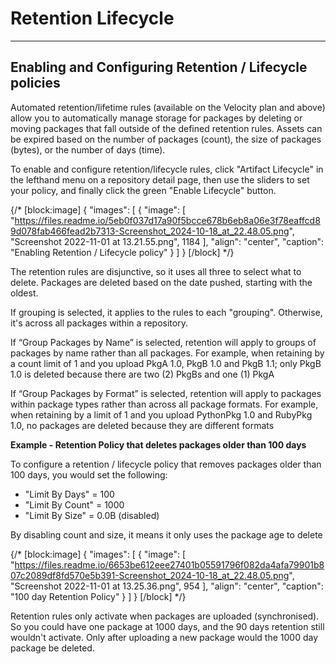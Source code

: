 
# Retention Lifecycle

---
## Enabling and Configuring Retention / Lifecycle policies

Automated retention/lifetime rules (available on the Velocity plan and above) allow you to automatically manage storage for packages by deleting or moving packages that fall outside of the defined retention rules. Assets can be expired based on the number of packages (count), the size of packages (bytes), or the number of days (time).

To enable and configure retention/lifecycle rules, click "Artifact Lifecycle" in the lefthand menu on a repository detail page, then use the sliders to set your policy, and finally click the green "Enable Lifecycle" button. 

<BlockImage src={img5eb0f037d17a90f5bcce678b6eb8a06e3f78eaffcd89d078fab466fead2b7313_Screenshot_2024_10_18_at_22_48_05} alt="Enabling Retention / Lifecycle policy"></BlockImage>

{/* [block:image]
{
  "images": [
    {
      "image": [
        "https://files.readme.io/5eb0f037d17a90f5bcce678b6eb8a06e3f78eaffcd89d078fab466fead2b7313-Screenshot_2024-10-18_at_22.48.05.png",
        "Screenshot 2022-11-01 at 13.21.55.png",
        1184
      ],
      "align": "center",
      "caption": "Enabling Retention / Lifecycle policy"
    }
  ]
}
[/block] */}


The retention rules are disjunctive, so it uses all three to select what to delete.  Packages are deleted based on the date pushed, starting with the oldest. 

If grouping is selected, it applies to the rules to each "grouping". Otherwise, it's across all packages within a repository.

If “Group Packages by Name” is selected, retention will apply to groups of packages by name rather than all packages. For example, when retaining by a count limit of 1 and you upload PkgA 1.0, PkgB 1.0 and PkgB 1.1; only PkgB 1.0 is deleted because there are two (2) PkgBs and one (1) PkgA

If “Group Packages by Format” is selected, retention will apply to packages within package types rather than across all package formats. For example, when retaining by a limit of 1 and you upload PythonPkg 1.0 and RubyPkg 1.0, no packages are deleted because they are different formats

**Example - Retention Policy that deletes packages older than 100 days** 

To configure a retention / lifecycle policy that removes packages older than 100 days, you would set the following: 

- "Limit By Days" = 100
- "Limit By Count" = 1000 
- "Limit By Size" = 0.0B (disabled)

By disabling count and size, it means it only uses the package age to delete

<BlockImage src={img6653be612eee27401b05591796f082da4afa79901b807c2089df8fd570e5b391_Screenshot_2024_10_18_at_22_48_05} alt="100 day Retention Policy"></BlockImage>

{/* [block:image]
{
  "images": [
    {
      "image": [
        "https://files.readme.io/6653be612eee27401b05591796f082da4afa79901b807c2089df8fd570e5b391-Screenshot_2024-10-18_at_22.48.05.png",
        "Screenshot 2022-11-01 at 13.25.36.png",
        954
      ],
      "align": "center",
      "caption": "100 day Retention Policy"
    }
  ]
}
[/block] */}


<Note variant="note">
Retention rules only activate when packages are uploaded (synchronised). So you could have one package at 1000 days, and the 90 days retention still wouldn't activate. Only after uploading a new package would the 1000 day package be deleted.
</Note>
